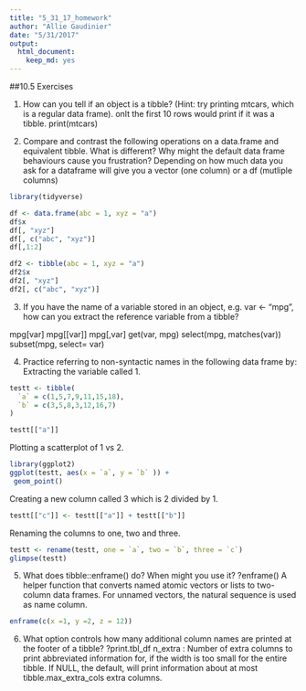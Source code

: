 ```yaml
---
title: "5_31_17_homework"
author: "Allie Gaudinier"
date: "5/31/2017"
output: 
  html_document: 
    keep_md: yes
---
```


##10.5 Exercises

1. How can you tell if an object is a tibble? (Hint: try printing mtcars, which is a regular data frame). onlt the first 10 rows would print if it was a tibble.
print(mtcars)

2. Compare and contrast the following operations on a data.frame and equivalent tibble. What is different? Why might the default data frame behaviours cause you frustration? Depending on how much data you ask for a dataframe will give you a vector (one column) or a df (mutliple columns)

```r
library(tidyverse)

df <- data.frame(abc = 1, xyz = "a")
df$x
df[, "xyz"]
df[, c("abc", "xyz")]
df[,1:2]
```

```r
df2 <- tibble(abc = 1, xyz = "a")
df2$x
df2[, "xyz"]
df2[, c("abc", "xyz")]
```


3. If you have the name of a variable stored in an object, e.g. var <- "mpg", how can you extract the reference variable from a tibble?

mpg[var]
mpg[[var]]
mpg[,var]
get(var, mpg)
select(mpg, matches(var))
subset(mpg, select= var)


4. Practice referring to non-syntactic names in the following data frame by:
  Extracting the variable called 1.
  
```r
testt <- tibble(
  `a` = c(1,5,7,9,11,15,18),
  `b` = c(3,5,8,3,12,16,7)
)

testt[["a"]]
```


Plotting a scatterplot of 1 vs 2.
```r
library(ggplot2)
ggplot(testt, aes(x = `a`, y = `b` )) +
 geom_point()
```


Creating a new column called 3 which is 2 divided by 1.

```r
testt[["c"]] <- testt[["a"]] + testt[["b"]]
```


Renaming the columns to one, two and three.
```r
testt <- rename(testt, one = `a`, two = `b`, three = `c`)
glimpse(testt)
```


5. What does tibble::enframe() do? When might you use it?
?enframe()
A helper function that converts named atomic vectors or lists to two-column data frames. For unnamed vectors, the natural sequence is used as name column.

```r
enframe(c(x =1, y =2, z = 12))
```

6. What option controls how many additional column names are printed at the footer of a tibble?
?print.tbl_df
n_extra	: Number of extra columns to print abbreviated information for, if the width is too small for the entire tibble. If NULL, the default, will print information about at most tibble.max_extra_cols extra columns.